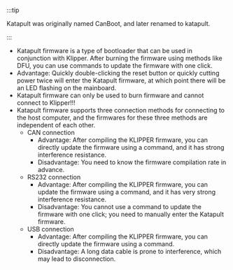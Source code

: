 :::tip

Katapult was originally named CanBoot, and later renamed to katapult.

:::

* Katapult firmware is a type of bootloader that can be used in conjunction with Klipper. After burning the firmware using methods like DFU, you can use commands to update the firmware with one click.
* Advantage: Quickly double-clicking the reset button or quickly cutting power twice will enter the Katapult firmware, at which point there will be an LED flashing on the mainboard.
* Katapult firmware can only be used to burn firmware and cannot connect to Klipper!!!
* Katapult firmware supports three connection methods for connecting to the host computer, and the firmwares for these three methods are independent of each other.
    * CAN connection
        * Advantage: After compiling the KLIPPER firmware, you can directly update the firmware using a command, and it has strong interference resistance.
        * Disadvantage: You need to know the firmware compilation rate in advance.
    * RS232 connection
        * Advantage: After compiling the KLIPPER firmware, you can update the firmware using a command, and it has very strong interference resistance.
        * Disadvantage: You cannot use a command to update the firmware with one click; you need to manually enter the Katapult firmware.
    * USB connection
        * Advantage: After compiling the KLIPPER firmware, you can directly update the firmware using a command.
        * Disadvantage: A long data cable is prone to interference, which may lead to disconnection.